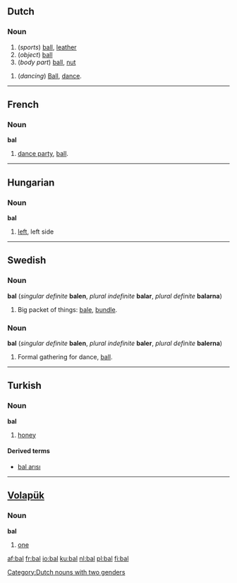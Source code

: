 ==Dutch==

===Noun===
{{nl-noun|m|ballen|balletje}}
# (''sports'') [[ball]], [[leather]]
# (''object'') [[ball]]
# (''body part'') [[ball]], [[nut]]

{{nl-noun|n|bals|balletje}}
# (''dancing'') [[ball|Ball]], [[dance]].
[[Category:Dutch nouns with two genders]]

----
==French==

===Noun===
'''bal''' {{m}}
# [[dance party]], [[ball]].

----
==Hungarian==

===Noun===
'''bal'''
# [[left]], left side

----
==Swedish==

===Noun===
'''bal''' {{c}} (''singular definite'' '''balen''', ''plural indefinite'' '''balar''', ''plural definite'' '''balarna''')

# Big packet of things: [[bale]], [[bundle]].

===Noun===
'''bal''' {{c}} (''singular definite'' '''balen''', ''plural indefinite'' '''baler''', ''plural definite'' '''balerna''')

# Formal gathering for dance, [[ball]].

----
==Turkish==

===Noun===
'''bal'''
# [[honey]]

====Derived terms====
*[[bal arısı]]

----
==[[Volapük]]==

===Noun===
'''bal'''
# [[one]]

[[af:bal]]
[[fr:bal]]
[[io:bal]]
[[ku:bal]]
[[nl:bal]]
[[pl:bal]]
[[fi:bal]]